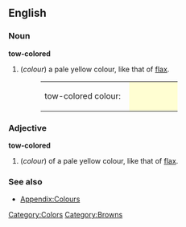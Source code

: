 ==English==

===Noun===
'''tow-colored'''
#(''colour'') a pale yellow colour, like that of [[flax]].
#:<table><tr><td>tow-colored colour: &nbsp;</td><td bgcolor="#FFFED2" width="80">&nbsp; </td></tr></table>

===Adjective===
'''tow-colored'''
#(''colour'') of a pale yellow colour, like that of [[flax]].

===See also===
*[[Wiktionary_Appendix:Colours|Appendix:Colours]]

[[Category:Colors]]
[[Category:Browns]]